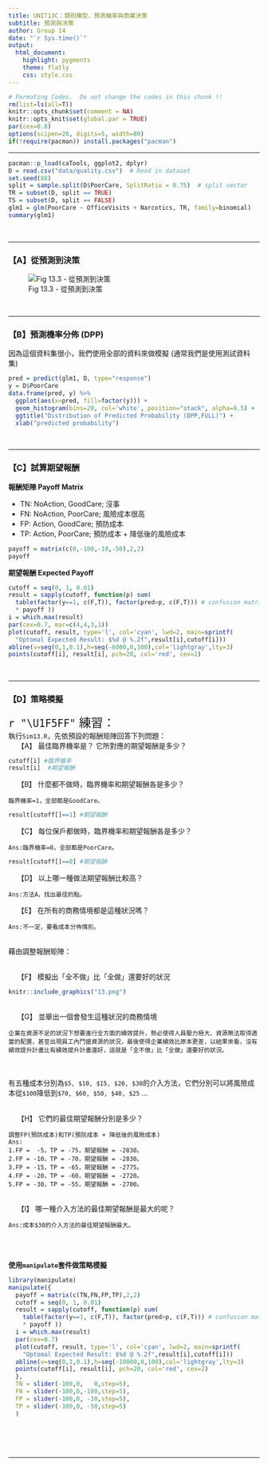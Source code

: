 ```yaml
---
title: UNIT13C：類別模型、預測機率與商業決策 
subtitle: 預測與決策
author: Group 14
date: "`r Sys.time()`"
output: 
  html_document:
    highlight: pygments
    theme: flatly
    css: style.css
---
```


```r
# Formating Codes.  Do not change the codes in this chunk !!
rm(list=ls(all=T))
knitr::opts_chunk$set(comment = NA)
knitr::opts_knit$set(global.par = TRUE)
par(cex=0.8)
options(scipen=20, digits=5, width=80)
if(!require(pacman)) install.packages("pacman")
```
<hr>

```r
pacman::p_load(caTools, ggplot2, dplyr)
D = read.csv("data/quality.csv")  # Read in dataset
set.seed(88)
split = sample.split(D$PoorCare, SplitRatio = 0.75)  # split vector
TR = subset(D, split == TRUE)
TS = subset(D, split == FALSE)
glm1 = glm(PoorCare ~ OfficeVisits + Narcotics, TR, family=binomial)
summary(glm1)
```
<br><hr>

### 【A】從預測到決策

![Fig 13.3 - 從預測到決策](Fig13.3.JPG)

<br><hr>

### 【B】預測機率分佈 (DPP)
因為這個資料集很小，我們使用全部的資料來做模擬 (通常我們是使用測試資料集)
```r
pred = predict(glm1, D, type="response")
y = D$PoorCare
data.frame(pred, y) %>% 
  ggplot(aes(x=pred, fill=factor(y))) + 
  geom_histogram(bins=20, col='white', position="stack", alpha=0.5) +
  ggtitle("Distribution of Predicted Probability (DPP,FULL)") +
  xlab("predicted probability")
```
<br><hr>

### 【C】試算期望報酬

**報酬矩陣 Payoff Matrix**

+ TN: NoAction, GoodCare; 沒事   
+ FN: NoAction, PoorCare; 風險成本很高 
+ FP: Action, GoodCare;   預防成本
+ TP: Action, PoorCare;   預防成本 + 降低後的風險成本

```r
payoff = matrix(c(0,-100,-10,-50),2,2)
payoff
```

**期望報酬 Expected Payoff**
```r
cutoff = seq(0, 1, 0.01)
result = sapply(cutoff, function(p) sum(
  table(factor(y==1, c(F,T)), factor(pred>p, c(F,T))) # confusion matrix
  * payoff ))
i = which.max(result)
par(cex=0.7, mar=c(4,4,3,1))
plot(cutoff, result, type='l', col='cyan', lwd=2, main=sprintf(
  "Optomal Expected Result: $%d @ %.2f",result[i],cutoff[i]))
abline(v=seq(0,1,0.1),h=seq(-6000,0,100),col='lightgray',lty=3)
points(cutoff[i], result[i], pch=20, col='red', cex=2)
```
<br><hr>

### 【D】策略模擬
<p class="qiz">
<span style="font-size:24px">`r "\U1F5FF"` 練習： </span><br>
執行`Sim13.R`，先依預設的報酬矩陣回答下列問題：<br>
&emsp; 【A】 最佳臨界機率是？ 它所對應的期望報酬是多少？<br>
```r
cutoff[i] #臨界機率
result[i]  #期望報酬
```
&emsp; 【B】 什麼都不做時，臨界機率和期望報酬各是多少？<br>
```
臨界機率=1，全部都是GoodCare。
```
```r
result[cutoff[]==1] #期望報酬
```
&emsp; 【C】 每位保戶都做時，臨界機率和期望報酬各是多少？<br>
```
Ans:臨界機率=0，全部都是PoorCare。
```
```r
result[cutoff[]==0] #期望報酬
```
&emsp; 【D】 以上哪一種做法期望報酬比較高？<br>
```
Ans:方法A，找出最佳的點。
```
&emsp; 【E】 在所有的商務情境都是這種狀況嗎？
```
Ans:不一定，要看成本分佈情形。
```
<br>
藉由調整報酬矩陣：

<br>&emsp; 【F】 模擬出「全不做」比「全做」還要好的狀況
```r
knitr::include_graphics("13.png")
```
<br>
&emsp; 【G】 並舉出一個會發生這種狀況的商務情境
```
企業在資源不足的狀況下想要進行全方面的績效提升，勢必使得人員壓力極大、資源無法取得適當的配置，甚至出現員工內鬥搶資源的狀況，最後使得企業績效比原本更差，以結果來看，沒有績效提升計畫比有績效提升計畫還好，這就是「全不做」比「全做」還要好的狀況。
```

<br>
<br>有五種成本分別為`$5, $10, $15, $20, $30`的介入方法，它們分別可以將風險成本從`$100`降低到`$70, $60, $50, $40, $25` ...

<br>&emsp; 【H】 它們的最佳期望報酬分別是多少？

```
調整FP(預防成本)和TP(預防成本 + 降低後的風險成本)
Ans:
1.FP =  -5，TP = -75，期望報酬 = -2830。
2.FP = -10，TP = -70，期望報酬 = -2830。
3.FP = -15，TP = -65，期望報酬 = -2775。
4.FP = -20，TP = -60，期望報酬 = -2720。
5.FP = -30，TP = -55，期望報酬 = -2700。
```
<br>
&emsp; 【I】 哪一種介入方法的最佳期望報酬是最大的呢？
```
Ans:成本$30的介入方法的最佳期望報酬最大。

```
<br><br>
</p class="qiz">

**使用`manipulate`套件做策略模擬**
```r
library(manipulate)
manipulate({
  payoff = matrix(c(TN,FN,FP,TP),2,2)
  cutoff = seq(0, 1, 0.01)
  result = sapply(cutoff, function(p) sum(
    table(factor(y==1, c(F,T)), factor(pred>p, c(F,T))) # confusion matrix
    * payoff ))
  i = which.max(result)
  par(cex=0.7)
  plot(cutoff, result, type='l', col='cyan', lwd=2, main=sprintf(
    "Optomal Expected Result: $%d @ %.2f",result[i],cutoff[i]))
  abline(v=seq(0,1,0.1),h=seq(-10000,0,100),col='lightgray',lty=3)
  points(cutoff[i], result[i], pch=20, col='red', cex=2)
  },
  TN = slider(-100,0,   0,step=5),
  FN = slider(-100,0,-100,step=5),
  FP = slider(-100,0, -10,step=5),
  TP = slider(-100,0, -50,step=5)
  ) 
```



<br><br><br><hr>
